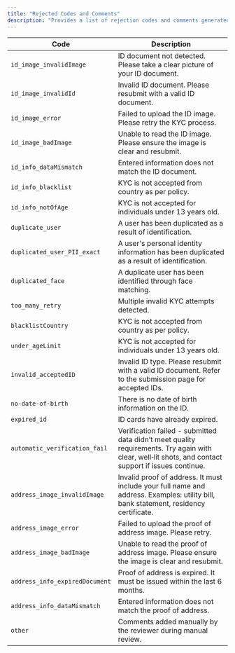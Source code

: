 ```yaml
---
title: "Rejected Codes and Comments"
description: "Provides a list of rejection codes and comments generated during the KYC process."
---
```


| Code                           | Description                                                                                                                          |
| ------------------------------ | ------------------------------------------------------------------------------------------------------------------------------------ |
| `id_image_invalidImage`        | ID document not detected. Please take a clear picture of your ID document.                                                           |
| `id_image_invalidId`           | Invalid ID document. Please resubmit with a valid ID document.                                                                       |
| `id_image_error`               | Failed to upload the ID image. Please retry the KYC process.                                                                         |
| `id_image_badImage`            | Unable to read the ID image. Please ensure the image is clear and resubmit.                                                          |
| `id_info_dataMismatch`         | Entered information does not match the ID document.                                                                                  |
| `id_info_blacklist`            | KYC is not accepted from country as per policy.                                                                                      |
| `id_info_notOfAge`             | KYC is not accepted for individuals under 13 years old.                                                                              |
| `duplicate_user`               | A user has been duplicated as a result of identification.                                                                            |
| `duplicated_user_PII_exact`    | A user's personal identity information has been duplicated as a result of identification.                                                                            |
| `duplicated_face`              | A duplicate user has been identified through face matching.                                                                          |
| `too_many_retry`               | Multiple invalid KYC attempts detected.                                                                                              |
| `blacklistCountry`             | KYC is not accepted from country as per policy.                                                                                      |
| `under_ageLimit`               | KYC is not accepted for individuals under 13 years old.                                                                              |
| `invalid_acceptedID`           | Invalid ID type. Please resubmit with a valid ID document. Refer to the submission page for accepted IDs.                            |
| `no-date-of-birth`             | There is no date of birth information on the ID.                                                                                     |
| `expired_id`                   | ID cards have already expired.                                                                                                       |
| `automatic_verification_fail`  | Verification failed - submitted data didn’t meet quality requirements. Try again with clear, well‑lit shots, and contact support if issues continue. |
| `address_image_invalidImage`   | Invalid proof of address. It must include your full name and address. Examples: utility bill, bank statement, residency certificate. |
| `address_image_error`          | Failed to upload the proof of address image. Please retry.                                                                           |
| `address_image_badImage`       | Unable to read the proof of address image. Please ensure the image is clear and resubmit.                                            |
| `address_info_expiredDocument` | Proof of address is expired. It must be issued within the last 6 months.                                                             |
| `address_info_dataMismatch`    | Entered information does not match the proof of address.                                                                             |
| `other`                        | Comments added manually by the reviewer during manual review.                                                                        |